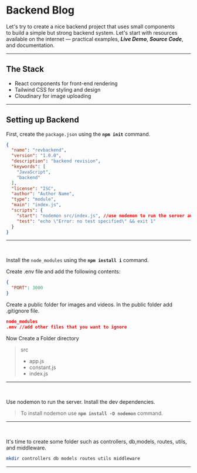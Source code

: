 # **Backend Blog**

Let's try to create a nice backend project that uses small components  
to build a simple but strong backend system. Let's start with resources  
available on the internet — practical examples, _**Live Demo**_, _**Source Code**_, and documentation.

---

## **The Stack**

- React components for front-end rendering  
- Tailwind CSS for styling and design  
- Cloudinary for image uploading  

---

## **Setting up Backend**

First, create the `package.json` using the **`npm init`** command.


```json
{
  "name": "revbackend",
  "version": "1.0.0",
  "description": "backend revision",
  "keywords": [
    "JavaScript",
    "backend"
  ],
  "license": "ISC",
  "author": "Author Name",
  "type": "module",
  "main": "index.js",
  "scripts": {
    "start": "nodemon src/index.js", //use nodemon to run the server automatically
    "test": "echo \"Error: no test specified\" && exit 1"
  }
}

```

---

<br />

Install the `node_modules` using the **`npm install i`** command.

 Create .env file and add the following contents:

```json
{
  "PORT": 3000
}
```

Create a public folder for images and videos.
In the public folder add .gitignore file.

```json
node_modules
.env //add other files that you want to ignore
```

 Now Create a Folder directory 

> src
> - app.js
> - constant.js
> - index.js

--- 

<br />


Use nodemon to run the server. Install the dev dependencies.
>To install nodemon use **`npm install -D nodemon`** command.

 ---

<br />

It's time to create some folder such as controllers, db,models, routes, utils, and middleware.

```bash
mkdir controllers db models routes utils middleware

```

---




